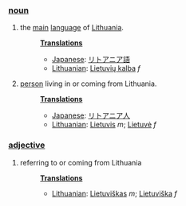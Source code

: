 ===[[noun]]===
#the [[main]] [[language]] of [[Lithuania]].
#:'''[[Translation]]s'''
#:*[[Japanese]]: [[リトアニア語]]
#:*[[Lithuanian]]: [[Lietuvių kalba]] ''f''
#[[person]] living in or coming from Lithuania.
#:'''[[Translation]]s'''
#:*[[Japanese]]: [[リトアニア人]]
#:*[[Lithuanian]]: [[Lietuvis]] ''m''; [[Lietuvė]] ''f''
===[[adjective]]===
#referring to or coming from Lithuania
#:'''[[Translation]]s'''
#:*[[Lithuanian]]: [[Lietuviškas]] ''m''; [[Lietuviška]] ''f''